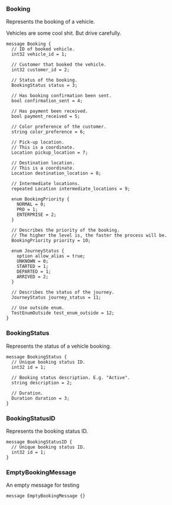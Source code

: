 <Definition>

<DefinitionHeader name="message">

### Booking

</DefinitionHeader>

Represents the booking of a vehicle.

Vehicles are some cool shit. But drive carefully.

```protosaurus--booking.v1.Booking
message Booking {
  // ID of booked vehicle.
  int32 vehicle_id = 1;

  // Customer that booked the vehicle.
  int32 customer_id = 2;

  // Status of the booking.
  BookingStatus status = 3;

  // Has booking confirmation been sent.
  bool confirmation_sent = 4;

  // Has payment been received.
  bool payment_received = 5;

  // Color preference of the customer.
  string color_preference = 6;

  // Pick-up location.
  // This is a coordinate.
  Location pickup_location = 7;

  // Destination location.
  // This is a coordinate.
  Location destination_location = 8;

  // Intermediate locations.
  repeated Location intermediate_locations = 9;

  enum BookingPriority {
    NORMAL = 0;
    PRO = 1;
    ENTERPRISE = 2;
  }

  // Describes the priority of the booking.
  // The higher the level is, the faster the process will be.
  BookingPriority priority = 10;

  enum JourneyStatus {
    option allow_alias = true;
    UNKNOWN = 0;
    STARTED = 1;
    DEPARTED = 1;
    ARRIVED = 2;
  }

  // Describes the status of the journey.
  JourneyStatus journey_status = 11;

  // Use outside enum.
  TestEnumOutside test_enum_outside = 12;
}
```

</Definition>

<Definition>

<DefinitionHeader name="message">

### BookingStatus

</DefinitionHeader>

Represents the status of a vehicle booking.

```protosaurus--booking.v1.BookingStatus
message BookingStatus {
  // Unique booking status ID.
  int32 id = 1;

  // Booking status description. E.g. "Active".
  string description = 2;

  // Duration.
  Duration duration = 3;
}
```

</Definition>

<Definition>

<DefinitionHeader name="message">

### BookingStatusID

</DefinitionHeader>

Represents the booking status ID.

```protosaurus--booking.v1.BookingStatusID
message BookingStatusID {
  // Unique booking status ID.
  int32 id = 1;
}
```

</Definition>

<Definition>

<DefinitionHeader name="message">

### EmptyBookingMessage

</DefinitionHeader>

An empty message for testing

```protosaurus--booking.v1.EmptyBookingMessage
message EmptyBookingMessage {}
```

</Definition>
